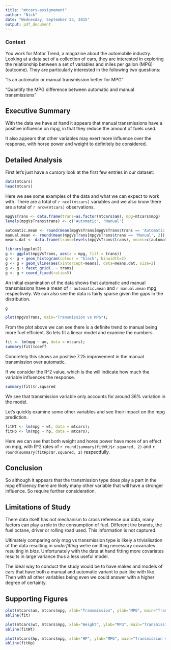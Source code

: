 ```yaml
---
title: "mtcars-assignement"
author: "Nick"
date: "Wednesday, September 23, 2015"
output: pdf_document
---
```


### Context

You work for Motor Trend, a magazine about the automobile industry. Looking at a data set of a collection of cars, they are interested in exploring the relationship between a set of variables and miles per gallon (MPG) (outcome). They are particularly interested in the following two questions:

"Is an automatic or manual transmission better for MPG"

"Quantify the MPG difference between automatic and manual transmissions"

## Executive Summary

With the data we have at hand it appears that manual transmissions have a positive influence on mpg, in that they reduce the amount of fuels used.

It also appears that other variables may exert more influence over the response, with horse power and weight to definitely be considered.

## Detailed Analysis

First let's just have a cursory look at the first few entries in our dataset:
```r
data(mtcars)
head(mtcars)
```

Here we see some examples of the data and what we can expect to work with.  There are a total of `r ncol(mtcars)` variables and we also know there are a total of `r nrow(mtcars)` observations.

```r
mpgVsTrans <- data.frame(trans=as.factor(mtcars$am), mpg=mtcars$mpg)
levels(mpgVsTrans$trans) <- c('Automatic', 'Manual')

automatic.mean <- round(mean(mpgVsTrans[mpgVsTrans$trans == 'Automatic', 2]),2)
manual.mean <- round(mean(mpgVsTrans[mpgVsTrans$trans == 'Manual', 2]),2)
means.dat <- data.frame(trans=levels(mpgVsTrans$trans), means=c(automatic.mean, manual.mean))

library(ggplot2)
g <- ggplot(mpgVsTrans, aes(x = mpg, fill = trans))
g <- g + geom_histogram(colour = "black", binwidth=2)
g <- g + geom_vline(aes(xintercept=means), data=means.dat, size=2)
g <- g + facet_grid(. ~ trans)
g <- g + coord_fixed(ratio=5)
```

An initial examination of the data shows that automatic and manual transmissions have a mean of `r automatic.mean` and `r manual.mean` mpg respectively. We can also see the data is fairly sparse given the gaps in the distribution.

```r
g
```

```r
plot(mpgVsTrans, main="Transmission vs MPG");
```
   
From the plot above we can see there is a definite trend to manual being more fuel efficient.  So lets fit a linear model and examine the numbers.

```r
fit <- lm(mpg ~ am, data = mtcars);
summary(fit)$coeff
```

Concretely this shows an positive 7.25 improvement in the manual transmission over automatic.

If we consider the R^2 value, which is the will indicate how much the variable influences the response.

```r
summary(fit)$r.squared
```

We see that transmission variable only accounts for around 36% variation in the model.

Let's quickly examine some other variables and see their impact on the mpg prediction.

```r
fitWt <- lm(mpg ~ wt, data = mtcars);
fitHp <- lm(mpg ~ hp, data = mtcars);
```

Here we can see that both weight and hores power have more of an effect on mpg, with R^2 rates of `r round(summary(fitWt)$r.squared, 2)` and `r round(summary(fitHp)$r.squared, 2)` respectfully.

## Conclusion

So although it appears that the transmission type does play a part in the mpg efficiency there are likely many other variable that will have a stronger influence.  So require further consideration.

## Limitations of Study

There data itself has not mechanism to cross reference our data, many factors can play a role in the consumption of fuel.  Different tire brands, the fuel octane, driver or rolling road used.  This information is not captured.

Ultimately comparing only mpg vs transmission type is likely a trivialisation of the data resulting in *underfitting* we're omitting necessary covariates resulting in *bias*.  Unfortunately with the data at hand fitting more covariates results in large variance thus a less useful model. 

The ideal way to conduct the study would be to have makes and models of cars that have both a manual and automatic variant to pair like with like. Then with all other variables being even we could answer with a higher degree of certainty.

## Supporting Figures

```r
plot(mtcars$am, mtcars$mpg, xlab="Transmission", ylab="MPG", main="Transmission vs MPG")
abline(fit)

plot(mtcars$wt, mtcars$mpg, xlab="Weight", ylab="MPG", main="Transmission vs Weight")
abline(fitWt)

plot(mtcars$hp, mtcars$mpg, xlab="HP", ylab="MPG", main="Transmission vs HP")
abline(fitHp)
```

